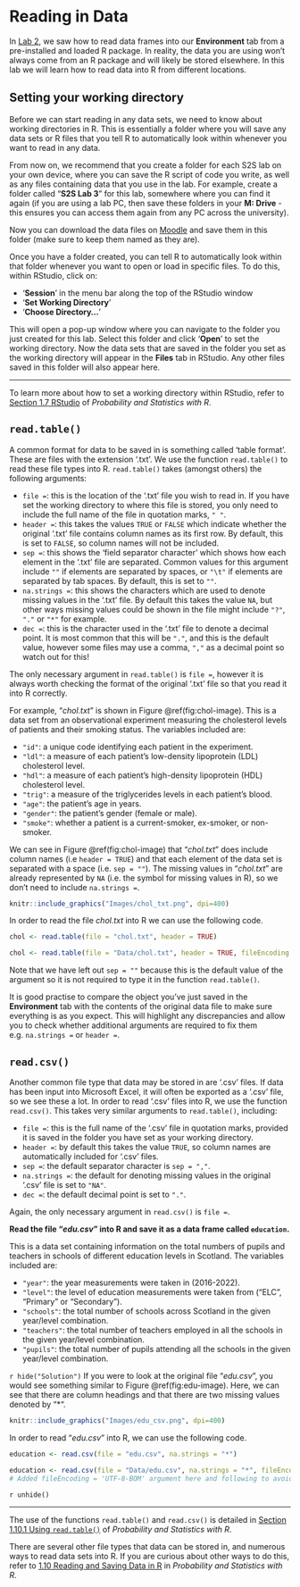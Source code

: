 # Reading in Data {#reading}

In [Lab 2](https://s2s-statistical-mm-c-1.github.io/Labs/S2SLab2Live/docs/index.html), we saw how to read data frames into our **Environment** tab from a pre-installed and loaded R package. In reality, the data you are using won't always come from an R package and will likely be stored elsewhere. In this lab we will learn how to read data into R from different locations.

## Setting your working directory {#directory}

Before we can start reading in any data sets, we need to know about working directories in R. This is essentially a folder where you will save any data sets or R files that you tell R to automatically look within whenever you want to read in any data. 

From now on, we recommend that you create a folder for each S2S lab on your own device, where you can save the R script of code you write, as well as any files containing data that you use in the lab. For example, create a folder called "**S2S Lab 3**" for this lab, somewhere where you can find it again (if you are using a lab PC, then save these folders in your **M: Drive** - this ensures you can access them again from any PC across the university).

Now you can download the data files on [Moodle](https://moodle.gla.ac.uk/course/view.php?id=38593#section-4) and save them in this folder (make sure to keep them named as they are).

Once you have a folder created, you can tell R to automatically look within that folder whenever you want to open or load in specific files. To do this, within RStudio, click on:

* '**Session**' in the menu bar along the top of the RStudio window
* '**Set Working Directory**'
* '**Choose Directory...**'

This will open a pop-up window where you can navigate to the folder you just created for this lab. Select this folder and click '**Open**' to set the working directory. Now the data sets that are saved in the folder you set as the working directory will appear in the **Files** tab in RStudio. Any other files saved in this folder will also appear here.

---

To learn more about how to set a working directory within RStudio, refer to [Section 1.7 RStudio](https://read.kortext.com/reader/pdf/92741/16) of *Probability and Statistics with R*.


## `read.table()`

A common format for data to be saved in is something called 'table format'. These are files with the extension '.txt'. We use the function `read.table()` to read these file types into R. `read.table()` takes (amongst others) the following arguments:

* `file =`: this is the location of the '.txt' file you wish to read in. If you have set the working directory to where this file is stored, you only need to include the full name of the file in quotation marks, `" "`.
* `header =`: this takes the values `TRUE` or `FALSE` which indicate whether the original '.txt' file contains column names as its first row. By default, this is set to `FALSE`, so column names will not be included.
* `sep =`: this shows the 'field separator character' which shows how each element in the '.txt' file are separated. Common values for this argument include `""` if elements are separated by spaces, or `"\t"` if elements are separated by tab spaces. By default, this is set to `""`.
* `na.strings =`: this shows the characters which are used to denote missing values in the '.txt' file. By default this takes the value `NA`, but other ways missing values could be shown in the file might include `"?"`, `"."` or `"*"` for example.
* `dec =`: this is the character used in the '.txt' file to denote a decimal point. It is most common that this will be `"."`, and this is the default value, however some files may use a comma, `","` as a decimal point so watch out for this!

The only necessary argument in `read.table()` is `file =`, however it is always worth checking the format of the original '.txt' file so that you read it into R correctly.

For example, "*chol.txt*" is shown in Figure \@ref(fig:chol-image). This is a data set from an observational experiment measuring the cholesterol levels of patients and their smoking status. The variables included are:

* `"id"`: a unique code identifying each patient in the experiment.
* `"ldl"`: a measure of each patient's low-density lipoprotein (LDL) cholesterol level.
* `"hdl"`: a measure of each patient's high-density lipoprotein (HDL) cholesterol level.
* `"trig"`: a measure of the triglycerides levels in each patient's blood.
* `"age"`: the patient's age in years.
* `"gender"`: the patient's gender (female or male).
* `"smoke"`: whether a patient is a current-smoker, ex-smoker, or non-smoker.

We can see in Figure \@ref(fig:chol-image) that "*chol.txt*" does include column names (i.e `header = TRUE`) and that each element of the data set is separated with a space (i.e. `sep = ""`). The missing values in "*chol.txt*" are already represented by `NA` (i.e. the symbol for missing values in R), so we don't need to include `na.strings =`.

```r
knitr::include_graphics("Images/chol_txt.png", dpi=400)
```

In order to read the file *chol.txt* into R we can use the following code.

```r
chol <- read.table(file = "chol.txt", header = TRUE)
```

```r
chol <- read.table(file = "Data/chol.txt", header = TRUE, fileEncoding = 'UTF-8-BOM')
```

Note that we have left out `sep = ""` because this is the default value of the argument so it is not required to type it in the function `read.table()`.

It is good practise to compare the object you've just saved in the **Environment** tab with the contents of the original data file to make sure everything is as you expect. This will highlight any discrepancies and allow you to check whether additional arguments are required to fix them e.g. `na.strings =` or `header =`.

## `read.csv()`

Another common file type that data may be stored in are '.csv' files. If data has been input into Microsoft Excel, it will often be exported as a '.csv' file, so we see these a lot. In order to read '.csv' files into R, we use the function `read.csv()`. This takes very similar arguments to `read.table()`, including:

* `file =`: this is the full name of the '.csv' file in quotation marks, provided it is saved in the folder you have set as your working directory.
* `header =`: by default this takes the value `TRUE`, so column names are automatically included for '.csv' files.
* `sep =`: the default separator character is `sep = ","`.
* `na.strings =`: the default for denoting missing values in the original '.csv' file is set to `"NA"`.
* `dec =`: the default decimal point is set to `"."`.

Again, the only necessary argument in `read.csv()` is `file =`.

::: {.webex-box}

**Read the file "*edu.csv*" into R and save it as a data frame called `education`.**

This is a data set containing information on the total numbers of pupils and teachers in schools of different education levels in Scotland. The variables included are:

* `"year"`: the year measurements were taken in (2016-2022).
* `"level"`: the level of education measurements were taken from ("ELC", "Primary" or "Secondary").
* `"schools"`: the total number of schools across Scotland in the given year/level combination.
* `"teachers"`: the total number of teachers employed in all the schools in the given year/level combination.
* `"pupils"`: the total number of pupils attending all the schools in the given year/level combination.

`r hide("Solution")`
If you were to look at the original file "*edu.csv*", you would see something similar to Figure \@ref(fig:edu-image). Here, we can see that there are column headings and that there are two missing values denoted by "*".

```r
knitr::include_graphics("Images/edu_csv.png", dpi=400)
```

In order to read "*edu.csv*" into R, we can use the following code.

```r
education <- read.csv(file = "edu.csv", na.strings = "*")
```

```r
education <- read.csv(file = "Data/edu.csv", na.strings = "*", fileEncoding = 'UTF-8-BOM')
# Added fileEncoding = 'UTF-8-BOM' argument here and following to avoid first variable name being prefaced with "ï.." on MB's PC
```
`r unhide()`

:::

---

The use of the functions `read.table()` and `read.csv()` is detailed in [Section 1.10.1 Using `read.table()`](https://read.kortext.com/reader/pdf/92741/40) of *Probability and Statistics with R*.

There are several other file types that data can be stored in, and numerous ways to read data sets into R. If you are curious about other ways to do this, refer to [1.10 Reading and Saving Data in R](https://read.kortext.com/reader/pdf/92741/39) in *Probability and Statistics with R*.

